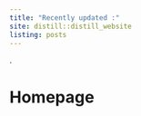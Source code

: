 ```yaml
---
title: "Recently updated :"
site: distill::distill_website
listing: posts
---
```

  
.  
  
# Homepage



<!---
distill::create_post("my post") # use this fonction to create a new post
--->
